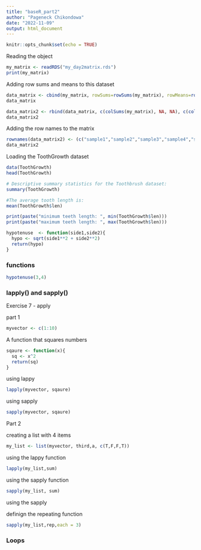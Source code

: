 ```yaml
---
title: "baseR_part2"
author: "Pageneck Chikondowa"
date: "2022-11-09"
output: html_document
---
```


```r
knitr::opts_chunk$set(echo = TRUE)
```


Reading the object
```r
my_matrix <- readRDS("my_day2matrix.rds")
print(my_matrix)
```
Adding row sums and means to this dataset
```r
data_matrix <- cbind(my_matrix, rowSums=rowSums(my_matrix), rowMeans=rowMeans(my_matrix))
data_matrix
```


```r
data_matrix2 <- rbind(data_matrix, c(colSums(my_matrix), NA, NA), c(colMeans(my_matrix),NA,NA))
data_matrix2
```

Adding the row names to the matrix

```r
rownames(data_matrix2) <- (c("sample1","sample2","sample3","sample4","sample5","sample6","sample7","sample8","sample9","sample10","sample11","sample12","sample13","sample14","sample15","sample16","sample17","sample18","sample19","sample20","Sum","Mean"))
data_matrix2

```

Loading the ToothGrowth dataset

```r
data(ToothGrowth)
head(ToothGrowth)
```

```r
# Descriptive summary statistics for the Toothbrush dataset: 
summary(ToothGrowth)
```

```r
#The average tooth length is: 
mean(ToothGrowth$len)
```

```r
print(paste("minimum teeth length: ", min(ToothGrowth$len)))
print(paste("maximum teeth length: ", max(ToothGrowth$len)))

```

```r
hypotenuse  <- function(side1,side2){
  hypo <- sqrt(side1**2 + side2**2)
  return(hypo)
}
```


### functions
```r
hypotenuse(3,4)
```

### lapply() and sapply()

Exercise 7 - apply

part 1
```r
myvector <- c(1:10)
```

A function that squares numbers
```r
sqaure <- function(x){
  sq <- x^2
  return(sq)
}

```

using lappy
```r
lapply(myvector, sqaure)

```

using sapply
```r
sapply(myvector, sqaure)
```

Part 2

creating a list with 4 items
```r
my_list <- list(myvector, third,a, c(T,F,F,T))
```


using the lappy function
```r
lapply(my_list,sum)
```
using the sapply function

```r
sapply(my_list, sum)
```   

using the sapply

definign the repeating function

```r
sapply(my_list,rep,each = 3)

```

### Loops 





